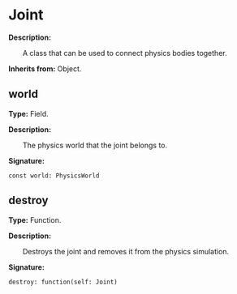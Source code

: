 
# Joint

**Description:**

&emsp;&emsp;A class that can be used to connect physics bodies together.

**Inherits from:** Object.

## world

**Type:** Field.

**Description:**

&emsp;&emsp;The physics world that the joint belongs to.

**Signature:**
```tl
const world: PhysicsWorld
```

## destroy

**Type:** Function.

**Description:**

&emsp;&emsp;Destroys the joint and removes it from the physics simulation.

**Signature:**
```tl
destroy: function(self: Joint)
```